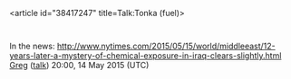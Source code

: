 <article id="38417247" title=Talk:Tonka (fuel)>
	<talkpage id="38417247" title="Talk:Tonka (fuel)">
{{WPAVIATION|class=stub
| b1 &lt;!--Referencing &amp; citations--&gt; =n
| b2 &lt;!--Coverage &amp; accuracy    --&gt; =n
| b3 &lt;!--Structure              --&gt; =n
| b4 &lt;!--Grammar &amp; style        --&gt; =n
| b5 &lt;!--Supporting materials   --&gt; =n
|Engines=y}}
{{WikiProject Rocketry|class=stub|importance=mid}}

In the news: http://www.nytimes.com/2015/05/15/world/middleeast/12-years-later-a-mystery-of-chemical-exposure-in-iraq-clears-slightly.html [[User:Greg Lindahl|Greg]] ([[User talk:Greg Lindahl|talk]]) 20:00, 14 May 2015 (UTC)
	</talkpage>
</article>
